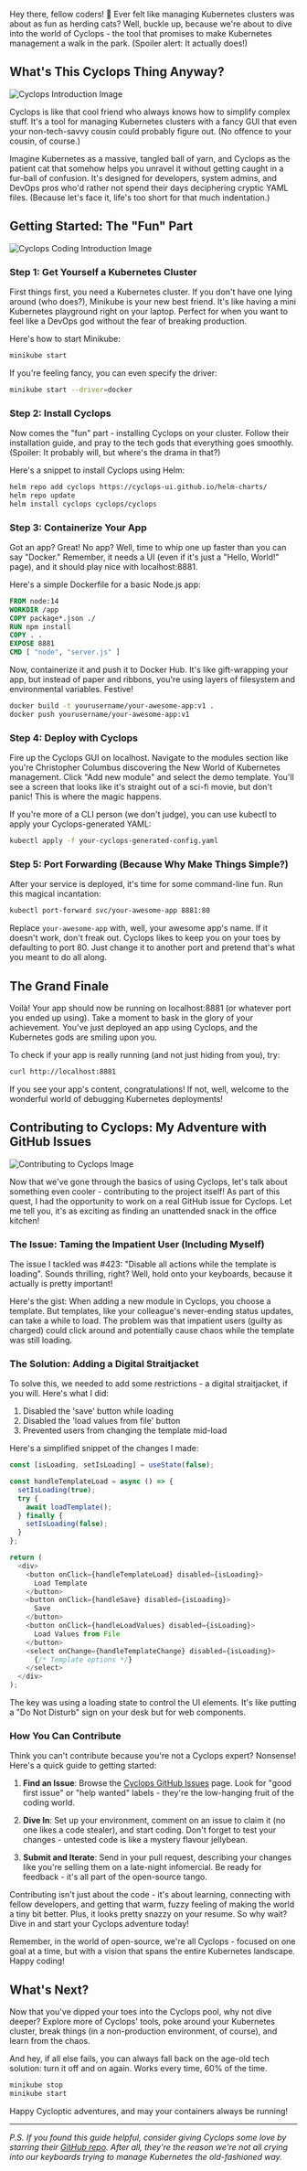 
<BlogTitle slug="from-kubernetes-chaos-to-calm-a-cyclops-adventure" />

Hey there, fellow coders! 👋 Ever felt like managing Kubernetes clusters was about as fun as herding cats? Well, buckle up, because we're about to dive into the world of Cyclops - the tool that promises to make Kubernetes management a walk in the park. (Spoiler alert: It actually does!)

## What's This Cyclops Thing Anyway?

![Cyclops Introduction Image](https://dev-to-uploads.s3.amazonaws.com/uploads/articles/eq4a48v1nu6kp4lysc6q.png)

Cyclops is like that cool friend who always knows how to simplify complex stuff. It's a tool for managing Kubernetes clusters with a fancy GUI that even your non-tech-savvy cousin could probably figure out. (No offence to your cousin, of course.)

Imagine Kubernetes as a massive, tangled ball of yarn, and Cyclops as the patient cat that somehow helps you unravel it without getting caught in a fur-ball of confusion. It's designed for developers, system admins, and DevOps pros who'd rather not spend their days deciphering cryptic YAML files. (Because let's face it, life's too short for that much indentation.)

## Getting Started: The "Fun" Part

![Cyclops Coding Introduction Image](https://dev-to-uploads.s3.amazonaws.com/uploads/articles/s6tybhm9ghnlk9b33xs6.png)

### Step 1: Get Yourself a Kubernetes Cluster

First things first, you need a Kubernetes cluster. If you don't have one lying around (who does?), Minikube is your new best friend. It's like having a mini Kubernetes playground right on your laptop. Perfect for when you want to feel like a DevOps god without the fear of breaking production.

Here's how to start Minikube:

```bash
minikube start
```

If you're feeling fancy, you can even specify the driver:

```bash
minikube start --driver=docker
```

### Step 2: Install Cyclops

Now comes the "fun" part - installing Cyclops on your cluster. Follow their installation guide, and pray to the tech gods that everything goes smoothly. (Spoiler: It probably will, but where's the drama in that?)

Here's a snippet to install Cyclops using Helm:

```bash
helm repo add cyclops https://cyclops-ui.github.io/helm-charts/
helm repo update
helm install cyclops cyclops/cyclops
```

### Step 3: Containerize Your App

Got an app? Great! No app? Well, time to whip one up faster than you can say "Docker." Remember, it needs a UI (even if it's just a "Hello, World!" page), and it should play nice with localhost:8881.

Here's a simple Dockerfile for a basic Node.js app:

```dockerfile
FROM node:14
WORKDIR /app
COPY package*.json ./
RUN npm install
COPY . .
EXPOSE 8881
CMD [ "node", "server.js" ]
```

Now, containerize it and push it to Docker Hub. It's like gift-wrapping your app, but instead of paper and ribbons, you're using layers of filesystem and environmental variables. Festive!

```bash
docker build -t yourusername/your-awesome-app:v1 .
docker push yourusername/your-awesome-app:v1
```

### Step 4: Deploy with Cyclops

Fire up the Cyclops GUI on localhost. Navigate to the modules section like you're Christopher Columbus discovering the New World of Kubernetes management. Click "Add new module" and select the demo template. You'll see a screen that looks like it's straight out of a sci-fi movie, but don't panic! This is where the magic happens.

If you're more of a CLI person (we don't judge), you can use kubectl to apply your Cyclops-generated YAML:

```bash
kubectl apply -f your-cyclops-generated-config.yaml
```

### Step 5: Port Forwarding (Because Why Make Things Simple?)

After your service is deployed, it's time for some command-line fun. Run this magical incantation:

```bash
kubectl port-forward svc/your-awesome-app 8881:80
```

Replace `your-awesome-app` with, well, your awesome app's name. If it doesn't work, don't freak out. Cyclops likes to keep you on your toes by defaulting to port 80. Just change it to another port and pretend that's what you meant to do all along.

## The Grand Finale

Voilà! Your app should now be running on localhost:8881 (or whatever port you ended up using). Take a moment to bask in the glory of your achievement. You've just deployed an app using Cyclops, and the Kubernetes gods are smiling upon you.

To check if your app is really running (and not just hiding from you), try:

```bash
curl http://localhost:8881
```

If you see your app's content, congratulations! If not, well, welcome to the wonderful world of debugging Kubernetes deployments!

## Contributing to Cyclops: My Adventure with GitHub Issues

![Contributing to Cyclops Image](https://dev-to-uploads.s3.amazonaws.com/uploads/articles/j1o9lxijj0vhrrvs922m.png)

Now that we've gone through the basics of using Cyclops, let's talk about something even cooler - contributing to the project itself! As part of this quest, I had the opportunity to work on a real GitHub issue for Cyclops. Let me tell you, it's as exciting as finding an unattended snack in the office kitchen!

### The Issue: Taming the Impatient User (Including Myself)

The issue I tackled was #423: "Disable all actions while the template is loading". Sounds thrilling, right? Well, hold onto your keyboards, because it actually is pretty important!

Here's the gist: When adding a new module in Cyclops, you choose a template. But templates, like your colleague's never-ending status updates, can take a while to load. The problem was that impatient users (guilty as charged) could click around and potentially cause chaos while the template was still loading.

### The Solution: Adding a Digital Straitjacket

To solve this, we needed to add some restrictions - a digital straitjacket, if you will. Here's what I did:

1. Disabled the 'save' button while loading
2. Disabled the 'load values from file' button
3. Prevented users from changing the template mid-load

Here's a simplified snippet of the changes I made:

```typescript
const [isLoading, setIsLoading] = useState(false);

const handleTemplateLoad = async () => {
  setIsLoading(true);
  try {
    await loadTemplate();
  } finally {
    setIsLoading(false);
  }
};

return (
  <div>
    <button onClick={handleTemplateLoad} disabled={isLoading}>
      Load Template
    </button>
    <button onClick={handleSave} disabled={isLoading}>
      Save
    </button>
    <button onClick={handleLoadValues} disabled={isLoading}>
      Load Values from File
    </button>
    <select onChange={handleTemplateChange} disabled={isLoading}>
      {/* Template options */}
    </select>
  </div>
);
```

The key was using a loading state to control the UI elements. It's like putting a "Do Not Disturb" sign on your desk but for web components.

### How You Can Contribute

Think you can't contribute because you're not a Cyclops expert? Nonsense! Here's a quick guide to getting started:

1. **Find an Issue**: Browse the [Cyclops GitHub Issues](https://github.com/cyclops-ui/cyclops/issues) page. Look for "good first issue" or "help wanted" labels - they're the low-hanging fruit of the coding world.

2. **Dive In**: Set up your environment, comment on an issue to claim it (no one likes a code stealer), and start coding. Don't forget to test your changes - untested code is like a mystery flavour jellybean.

3. **Submit and Iterate**: Send in your pull request, describing your changes like you're selling them on a late-night infomercial. Be ready for feedback - it's all part of the open-source tango.

Contributing isn't just about the code - it's about learning, connecting with fellow developers, and getting that warm, fuzzy feeling of making the world a tiny bit better. Plus, it looks pretty snazzy on your resume. So why wait? Dive in and start your Cyclops adventure today!

Remember, in the world of open-source, we're all Cyclops - focused on one goal at a time, but with a vision that spans the entire Kubernetes landscape. Happy coding!

## What's Next?

Now that you've dipped your toes into the Cyclops pool, why not dive deeper? Explore more of Cyclops' tools, poke around your Kubernetes cluster, break things (in a non-production environment, of course), and learn from the chaos.

And hey, if all else fails, you can always fall back on the age-old tech solution: turn it off and on again. Works every time, 60% of the time.

```bash
minikube stop
minikube start
```

Happy Cycloptic adventures, and may your containers always be running!

---

_P.S. If you found this guide helpful, consider giving Cyclops some love by starring their [GitHub repo](https://github.com/cyclops-ui/cyclops). After all, they're the reason we're not all crying into our keyboards trying to manage Kubernetes the old-fashioned way._

<OriginalPost
  text="Checkout the original post on Dev.to"
  link="https://dev.to/chiragagg5k/from-kubernetes-chaos-to-calm-a-cyclops-adventure-1b5m"
/>
